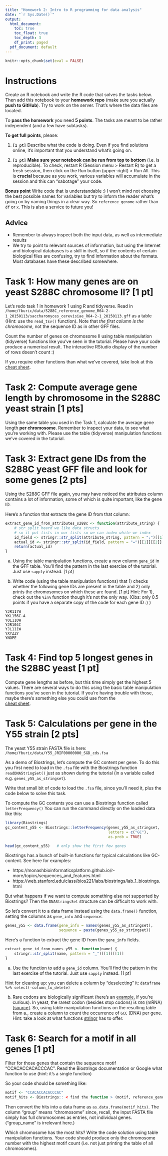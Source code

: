 ```yaml
---
title: "Homework 2: Intro to R programming for data analysis"
date: "`r Sys.Date()`"
output:
  html_document:
    toc: true
    toc_float: true
    toc_depth: 3
    df_print: paged
  pdf_document: default
---
```


```r
knitr::opts_chunk$set(eval = FALSE)
```

# Instructions

Create an R notebook and write the R code that solves the tasks below.
Then add this notebook to your **homework repo** 
(make sure you actually **push to GitHub**). 
Try to work on the server. That's where the data files are located.

To **pass the homework** you need **5 points**. 
The tasks are meant to be rather independent (and a few have subtasks).

**To get full points**, please:

1. **`[1 pt]`** Describe what the code is doing. Even if you find solutions online, 
it's important that you understand what's going on.

2. **`[1 pt]`** **Make sure your notebook can be run from top to bottom** (i.e. is reproducible). 
To check, restart R (Session menu > Restart R) to get a fresh session,
then click on the Run button (upper-right) > Run All. 
This is **crucial** because as you work, various variables will accumulate in the session and this can "sabotage" your code.

**Bonus point**
Write code that is understandable :) I won't mind not choosing the best possible names 
for variables but try to inform the reader what's going on by naming things in a clear way. 
So `reference_genome` rather than `df` or `x`. This is also a service to future you! 


## Advice

- Remember to always inspect both the input data, as well as intermediate results
- We try to point to relevant sources of information, but using the Internet and
biological databases is a skill in itself, so if the contents of certain biological files
are confusing, try to find information about the formats. 
Most databases have these described somewhere.



# Task 1: How many genes are on yeast S288C chromosome II? [1 pt]

Let's redo task 1 in homework 1 using R and tidyverse.
Read in `/home/fburic/data/S288C_reference_genome_R64-2-1_20150113/saccharomyces_cerevisiae_R64-2-1_20150113.gff`
as a table (Hint: use the `read_tsv()` function). 
Note that *the first column is the chromosome*, not the sequence ID as in other GFF files.

Count the number of genes on chromosome II using table manipulation (tidyverse)
functions like you've seen in the tutorial.
Please have your code produce a numerical result.
The interactive RStudio display of the number of rows doesn't count :)

If you require other functions than what we've covered, take look at this
[cheat sheet](https://rstudio.com/wp-content/uploads/2015/02/data-wrangling-cheatsheet.pdf).



# Task 2: Compute average gene length by chromosome in the S288C yeast strain  [1 pts]

Using the same table you used in the Task 1, calculate the average gene length
**per chromosome**. Remember to inspect your data, to see what you're working with.
Please use the table (tidyverse) manipulation functions we've covered in the tutorial.



# Task 3: Extract gene IDs from the S288C yeast GFF file and look for some genes [2 pts]

Using the S288C GFF file again, you may have noticed the attributes column contains
a lot of information, some of which is quite important, like the gene ID.

Here's a function that extracts the gene ID from that column:

```r
extract_gene_id_from_attributes_s288c <- function(attribute_string) {
    # str_split heard we like data structs 
    # so it put lists in our lists so we can index while we index
    id_field <- stringr::str_split(attribute_string, pattern = ";")[[1]][[1]]
    actual_id <- stringr::str_split(id_field, pattern = "=")[[1]][[2]]
    return(actual_id)
}
```

a. Using the table manipulation functions, create a new column `gene_id` in the
GFF table. You'll find the pattern in the last exercise of the tutorial.
Just use `sapply` instead. [1 pt]

b. Write code (using the table manipulation functions) that 1) checks whether the following
gene IDs are present in the table and 2) only prints the chromosomes on which these are found. [1 pt]
Hint: For 1), check out the `%in%` function though it's not the only way.
(Obs: only 0.5 points if you have a separate copy of the code for each gene ID :) )

```
YJR117W
YKL156C-A
YOL110W
YJR104C
YJL111W
YXYZZY
YNOPE
```



# Task 4: Find top 5 longest genes in the S288C yeast  [1 pt]

Compute gene lengths as before, but this time simply get the highest 5 values.
There are several ways to do this using the basic table manipulation functions you've seen
in the tutorial. If you're having trouble with those, 
maybe there's something else you could use from the  
[cheat sheet](https://rstudio.com/wp-content/uploads/2015/02/data-wrangling-cheatsheet.pdf).




# Task 5: Calculations per gene in the Y55 strain [2 pts]

The yeast Y55 strain FASTA file is here: `/home/fburic/data/Y55_JRIF00000000_SGD_cds.fsa`

As a demo of Biostrings, let's compute the GC content per gene.
To do this you first need to load in the `.fsa` file with the Biostrings function 
`readDNAStringSet()` just as shown during the tutorial 
(in a variable called e.g. `genes_y55_as_stringset`).

Write that small bit of code to load the `.fsa` file, 
since you'll need it, plus the code below to solve this task.

To compute the GC contents you can use a Biostrings function called `letterFrequency()`
You can run the command directly on the loaded data like this:

```r
library(Biostrings)
gc_content_y55 <- Biostrings::letterFrequency(genes_y55_as_stringset,
                                              letters = c("GC"), 
                                              as.prob = TRUE)

head(gc_content_y55)   # only show the first few genes
```
Biostrings has a bunch of built-in functions for typical calculations like GC-content.
See here for examples:

- https://monashbioinformaticsplatform.github.io/r-more/topics/sequences_and_features.html
- https://web.stanford.edu/class/bios221/labs/biostrings/lab_1_biostrings.html

But what happens if we want to compute something else not supported by Biostrings?
Then the `DNAStringsSet` structure can be difficult to work with.

So let's convert it to a data frame instead using the `data.frame()`
function, setting the columns as `gene_info` and `sequence`:

```r
genes_y55 <- data.frame(gene_info = names(genes_y55_as_stringset), 
                        sequence = paste(genes_y55_as_stringset))
```

Here's a function to extract the gene ID from the `gene_info` fields.


```r
extract_gene_id_from_names_y55 <- function(name) {
    stringr::str_split(name, pattern = "_")[[1]][[1]]
}
```

a. Use the function to add a `gene_id` column. 
You'll find the pattern in the last exercise of the tutorial.
Just use `sapply` instead. [1 pt]

Hint for cleaning up: you can delete a column by "deselecting" it:
`dataframe %>% select(-column_to_delete)`

b. Rare codons are biologically significant
(here's an [example](https://www.nature.com/articles/srep20608), if you're curious).
In yeast, the rarest codon (besides stop codons) is `CGG` (mRNA) [[source](https://www.kazusa.or.jp/codon/cgi-bin/showcodon.cgi?species=4932)].
So, using table manipulation functions on the resulting table from a.,
create a column to count the occurrence of `GCC` (DNA) per gene.
Hint: take a look at what functions [stringr](https://stringr.tidyverse.org/) has to offer.




# Task 6: Search for a motif in all genes [1 pt]

Filter for those genes that contain the sequence motif "CCACACCACACCCAC".
Read the Biostrings documentation or Google what function to use (hint: it's a single function)

So your code should be something like:

```r
motif <- "CCACACCACACCCAC"
motif_hits <- Biostrings:: < find the function > (motif, reference_genome_as_stringset)
```

Then convert the hits into a data frame as `as.data.frame(motif_hits)`.
The column "group" means "chromosome" since, recall, the input FASTA file simply has
full chromosomes as entries, not individual genes. ("group_name" is irrelevant here.)

Which chromosome has the most hits? 
Write the code solution using table manipulation functions.
Your code should produce only the chromosome number with the highest motif count
(i.e. not just printing the table of all chromosomes).


